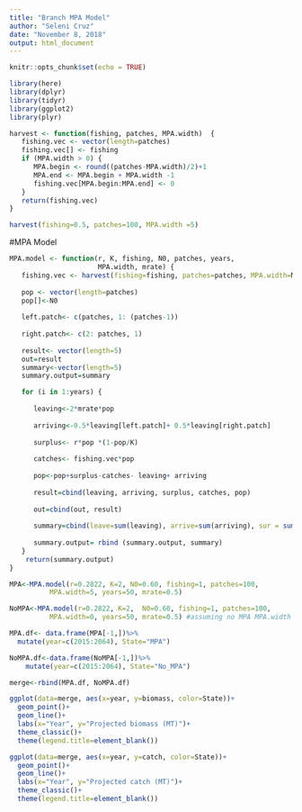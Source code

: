 ```yaml
---
title: "Branch MPA Model"
author: "Seleni Cruz"
date: "November 8, 2018"
output: html_document
---
```


```r
knitr::opts_chunk$set(echo = TRUE)
```
```r
library(here)
library(dplyr)
library(tidyr)
library(ggplot2)
library(plyr)
```


```r
harvest <- function(fishing, patches, MPA.width)  {
   fishing.vec <- vector(length=patches)
   fishing.vec[] <- fishing 
   if (MPA.width > 0) {  
      MPA.begin <- round((patches-MPA.width)/2)+1
      MPA.end <- MPA.begin + MPA.width -1         
      fishing.vec[MPA.begin:MPA.end] <- 0        
   }
   return(fishing.vec)
}

harvest(fishing=0.5, patches=100, MPA.width =5) 
```



#MPA Model 

```r
MPA.model <- function(r, K, fishing, N0, patches, years, 
                      MPA.width, mrate) {
   fishing.vec <- harvest(fishing=fishing, patches=patches, MPA.width=MPA.width)
   
   pop <- vector(length=patches) 
   pop[]<-N0
   
   left.patch<- c(patches, 1: (patches-1))
    
   right.patch<- c(2: patches, 1) 
  
   result<- vector(length=5)
   out=result
   summary<-vector(length=5)
   summary.output=summary

   for (i in 1:years) {
     
      leaving<-2*mrate*pop
      
      arriving<-0.5*leaving[left.patch]+ 0.5*leaving[right.patch]
     
      surplus<- r*pop *(1-pop/K)
      
      catches<- fishing.vec*pop
     
      pop<-pop+surplus-catches- leaving+ arriving
      
      result=cbind(leaving, arriving, surplus, catches, pop)
      
      out=cbind(out, result)
      
      summary=cbind(leave=sum(leaving), arrive=sum(arriving), sur = sum(surplus), catch=sum(catches), biomass = sum(pop))
     
      summary.output= rbind (summary.output, summary)
   }
    return(summary.output) 
}

MPA<-MPA.model(r=0.2822, K=2, N0=0.60, fishing=1, patches=100,
          MPA.width=5, years=50, mrate=0.5)

NoMPA<-MPA.model(r=0.2822, K=2,  N0=0.60, fishing=1, patches=100,
          MPA.width=0, years=50, mrate=0.5) #assuming no MPA MPA.width set to 0 everything else remains the same 
```


```r

MPA.df<- data.frame(MPA[-1,])%>%
  mutate(year=c(2015:2064), State="MPA")

NoMPA.df<-data.frame(NoMPA[-1,])%>%
    mutate(year=c(2015:2064), State="No_MPA")

merge<-rbind(MPA.df, NoMPA.df)

ggplot(data=merge, aes(x=year, y=biomass, color=State))+
  geom_point()+
  geom_line()+
  labs(x="Year", y="Projected biomass (MT)")+
  theme_classic()+
  theme(legend.title=element_blank())
```


```r
ggplot(data=merge, aes(x=year, y=catch, color=State))+
  geom_point()+
  geom_line()+
  labs(x="Year", y="Projected catch (MT)")+
  theme_classic()+
  theme(legend.title=element_blank())
```




